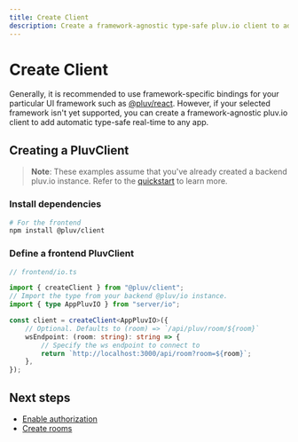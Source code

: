 ```yaml
---
title: Create Client
description: Create a framework-agnostic type-safe pluv.io client to add real-time to any app.
---
```



# Create Client

Generally, it is recommended to use framework-specific bindings for your particular UI framework such as [@pluv/react](https://www.npmjs.com/package/@pluv/react). However, if your selected framework isn't yet supported, you can create a framework-agnostic pluv.io client to add automatic type-safe real-time to any app.

## Creating a PluvClient

> **Note**: These examples assume that you've already created a backend pluv.io
> instance. Refer to the [quickstart](/docs/quickstart) to learn more.

### Install dependencies

```bash
# For the frontend
npm install @pluv/client
```

### Define a frontend PluvClient

```ts
// frontend/io.ts

import { createClient } from "@pluv/client";
// Import the type from your backend @pluv/io instance.
import { type AppPluvIO } from "server/io";

const client = createClient<AppPluvIO>({
    // Optional. Defaults to (room) => `/api/pluv/room/${room}`
    wsEndpoint: (room: string): string => {
        // Specify the ws endpoint to connect to 
        return `http://localhost:3000/api/room?room=${room}`;
    },
});
```

## Next steps

* [Enable authorization](/docs/io/authorization)
* [Create rooms](/docs/client/create-rooms)


